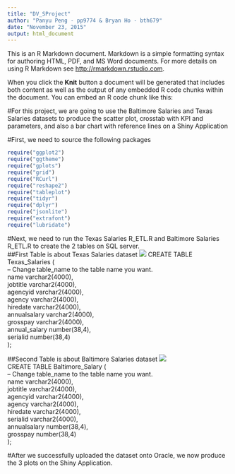 ```yaml
---
title: "DV_SProject"
author: "Panyu Peng - pp9774 & Bryan Ho - bth679"
date: "November 23, 2015"
output: html_document
---
```


This is an R Markdown document. Markdown is a simple formatting syntax for authoring HTML, PDF, and MS Word documents. For more details on using R Markdown see <http://rmarkdown.rstudio.com>.

When you click the **Knit** button a document will be generated that includes both content as well as the output of any embedded R code chunks within the document. You can embed an R code chunk like this:

#For this project, we are going to use the Baltimore Salaries and Texas Salaries datasets to produce the scatter plot, crosstab with KPI and parameters, and also a bar chart with reference lines on a Shiny Application
  
#First, we need to source the following packages
```r
require("ggplot2")
require("ggtheme")
require("gplots")
require("grid")
require("RCurl")
require("reshape2")
require("tableplot")
require("tidyr")
require("dplyr")
require("jsonlite")
require("extrafont")
require("lubridate")
```
  
#Next, we need to run the Texas Salaries R_ETL.R and Baltimore Salaries R_ETL.R to create the 2 tables on SQL server.  
##First Table is about Texas Salaries dataset
![](Texas_salaries.png)
CREATE TABLE Texas_Salaries (  
-- Change table_name to the table name you want.  
name varchar2(4000),  
jobtitle varchar2(4000),  
agencyid varchar2(4000),  
agency varchar2(4000),  
hiredate varchar2(4000),  
annualsalary varchar2(4000),  
grosspay varchar2(4000),  
annual_salary number(38,4),  
serialid number(38,4)  
);
  
##Second Table is about Baltimore Salaries dataset
![](Baltimore.png)  
CREATE TABLE Baltimore_Salary (  
-- Change table_name to the table name you want.  
 name varchar2(4000),  
 jobtitle varchar2(4000),  
 agencyid varchar2(4000),  
 agency varchar2(4000),  
 hiredate varchar2(4000),  
 serialid varchar2(4000),  
 annualsalary number(38,4),  
 grosspay number(38,4)  
 );  
   
#After we successfully uploaded the dataset onto Oracle, we now produce the 3 plots on the Shiny Application.
  

